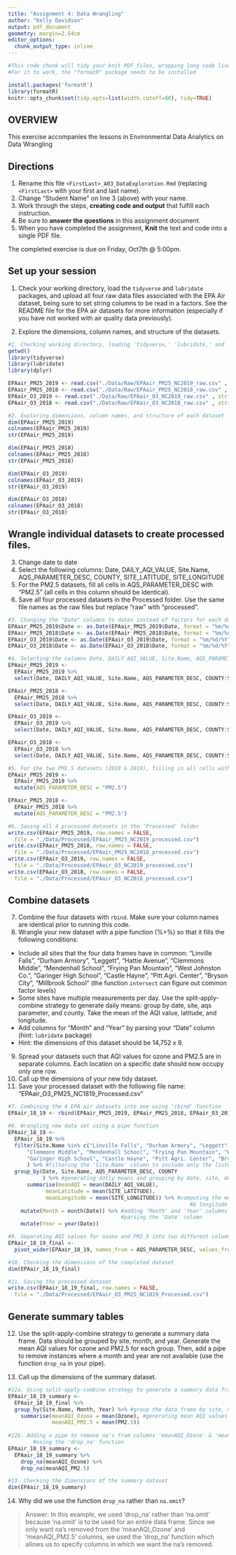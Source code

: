 ```yaml
---
title: "Assignment 4: Data Wrangling"
author: "Kelly Davidson"
output: pdf_document
geometry: margin=2.54cm
editor_options: 
  chunk_output_type: inline
---
```


```r
#This code chunk will tidy your knit PDF files, wrapping long code lines
#For it to work, the "formatR" package needs to be installed

install.packages('formatR')
library(formatR)
knitr::opts_chunk$set(tidy.opts=list(width.cutoff=80), tidy=TRUE)
```

## OVERVIEW

This exercise accompanies the lessons in Environmental Data Analytics on Data Wrangling 

## Directions
1.  Rename this file `<FirstLast>_A03_DataExploration.Rmd` (replacing `<FirstLast>` with your first and last name).
2. Change "Student Name" on line 3 (above) with your name.
3. Work through the steps, **creating code and output** that fulfill each instruction.
4. Be sure to **answer the questions** in this assignment document.
5. When you have completed the assignment, **Knit** the text and code into a single PDF file.

The completed exercise is due on Friday, Oct7th @ 5:00pm.

## Set up your session 
1. Check your working directory, load the `tidyverse` and `lubridate` packages, and upload all four raw data files associated with the EPA Air dataset, being sure to set string columns to be read in a factors. See the README file for the EPA air datasets for more information (especially if you have not worked with air quality data previously). 

2. Explore the dimensions, column names, and structure of the datasets. 

```r
#1. Checking working directory, loading 'tidyverse,' 'lubridate,' and 'dplyr' packages, and uploading 4 EPA air datasets
getwd()
library(tidyverse)
library(lubridate)
library(dplyr)

EPAair_PM25_2019 <- read.csv("./Data/Raw/EPAair_PM25_NC2019_raw.csv" , stringsAsFactors = TRUE)
EPAair_PM25_2018 <- read.csv("./Data/Raw/EPAair_PM25_NC2018_raw.csv" , stringsAsFactors = TRUE)
EPAair_O3_2019 <- read.csv("./Data/Raw/EPAair_O3_NC2019_raw.csv" , stringsAsFactors = TRUE)
EPAair_O3_2018 <- read.csv("./Data/Raw/EPAair_O3_NC2018_raw.csv" , stringsAsFactors = TRUE)

#2. Exploring dimensions, column names, and structure of each dataset
dim(EPAair_PM25_2019)
colnames(EPAair_PM25_2019)
str(EPAair_PM25_2019)

dim(EPAair_PM25_2018)
colnames(EPAair_PM25_2018)
str(EPAair_PM25_2018)

dim(EPAair_O3_2019)
colnames(EPAair_O3_2019)
str(EPAair_O3_2019)

dim(EPAair_O3_2018)
colnames(EPAair_O3_2018)
str(EPAair_O3_2018)

```

## Wrangle individual datasets to create processed files.
3. Change date to date
4. Select the following columns: Date, DAILY_AQI_VALUE, Site.Name, AQS_PARAMETER_DESC, COUNTY, SITE_LATITUDE, SITE_LONGITUDE
5. For the PM2.5 datasets, fill all cells in AQS_PARAMETER_DESC with "PM2.5" (all cells in this column should be identical).
6. Save all four processed datasets in the Processed folder. Use the same file names as the raw files but replace "raw" with "processed".

```r
#3. Changing the "Date" columns to dates instead of factors for each dataset
EPAair_PM25_2019$Date <- as.Date(EPAair_PM25_2019$Date, format = "%m/%d/%Y")
EPAair_PM25_2018$Date <- as.Date(EPAair_PM25_2018$Date, format = "%m/%d/%Y")
EPAair_O3_2019$Date <- as.Date(EPAair_O3_2019$Date, format = "%m/%d/%Y")
EPAair_O3_2018$Date <- as.Date(EPAair_O3_2018$Date, format = "%m/%d/%Y")

#4. Selecting the columns Date, DAILY_AQI_VALUE, Site.Name, AQS_PARAMETER_DESC, COUNTY, SITE_LATITUDE, and SITE_LONGITUDE for each dataset
EPAair_PM25_2019 <-
  EPAair_PM25_2019 %>% 
  select(Date, DAILY_AQI_VALUE, Site.Name, AQS_PARAMETER_DESC, COUNTY:SITE_LONGITUDE)

EPAair_PM25_2018 <-
  EPAair_PM25_2018 %>% 
  select(Date, DAILY_AQI_VALUE, Site.Name, AQS_PARAMETER_DESC, COUNTY:SITE_LONGITUDE)

EPAair_O3_2019 <-
  EPAair_O3_2019 %>% 
  select(Date, DAILY_AQI_VALUE, Site.Name, AQS_PARAMETER_DESC, COUNTY:SITE_LONGITUDE)

EPAair_O3_2018 <-
  EPAair_O3_2018 %>% 
  select(Date, DAILY_AQI_VALUE, Site.Name, AQS_PARAMETER_DESC, COUNTY:SITE_LONGITUDE)

#5. For the two PM2.5 datasets (2018 & 2019), filling in all cells within the "AQS_PARAMETER_DESC" column with "PM2.5"
EPAair_PM25_2019 <-
  EPAair_PM25_2019 %>% 
  mutate(AQS_PARAMETER_DESC = "PM2.5")

EPAair_PM25_2018 <-
  EPAair_PM25_2018 %>% 
  mutate(AQS_PARAMETER_DESC = "PM2.5")

#6. Saving all 4 processed datasets in the 'Processed' folder
write.csv(EPAair_PM25_2019, row.names = FALSE,
  file = "./Data/Processed/EPAair_PM25_NC2019_processed.csv")
write.csv(EPAair_PM25_2018, row.names = FALSE,
  file = "./Data/Processed/EPAair_PM25_NC2018_processed.csv")
write.csv(EPAair_O3_2019, row.names = FALSE,
  file = "./Data/Processed/EPAair_O3_NC2019_processed.csv")
write.csv(EPAair_O3_2018, row.names = FALSE,
  file = "./Data/Processed/EPAair_O3_NC2018_processed.csv")

```


## Combine datasets
7. Combine the four datasets with `rbind`. Make sure your column names are identical prior to running this code. 
8. Wrangle your new dataset with a pipe function (%>%) so that it fills the following conditions: 

* Include all sites that the four data frames have in common: "Linville Falls", "Durham Armory", "Leggett", "Hattie Avenue", "Clemmons Middle", "Mendenhall School", "Frying Pan Mountain", "West Johnston Co.", "Garinger High School", "Castle Hayne", "Pitt Agri. Center", "Bryson City", "Millbrook School" (the function `intersect` can figure out common factor levels)
* Some sites have multiple measurements per day. Use the split-apply-combine strategy to generate daily means: group by date, site, aqs parameter, and county. Take the mean of the AQI value, latitude, and longitude.
* Add columns for "Month" and "Year" by parsing your "Date" column (hint: `lubridate` package)
* Hint: the dimensions of this dataset should be 14,752 x 9.

9. Spread your datasets such that AQI values for ozone and PM2.5 are in separate columns. Each location on a specific date should now occupy only one row.
10. Call up the dimensions of your new tidy dataset.
11. Save your processed dataset with the following file name: "EPAair_O3_PM25_NC1819_Processed.csv"

```r
#7. Combining the 4 EPA air datasets into one using 'rbind' function
EPAair_18_19 <- rbind(EPAair_PM25_2019, EPAair_PM25_2018, EPAair_O3_2019, EPAair_O3_2018)

#8. Wrangling new data set using a pipe function
EPAair_18_19 <-
  EPAair_18_19 %>% 
  filter(Site.Name %in% c("Linville Falls", "Durham Armory", "Leggett", "Hattie Avenue", 
      "Clemmons Middle", "Mendenhall School", "Frying Pan Mountain", "West Johnston Co.",
      "Garinger High School", "Castle Hayne", "Pitt Agri. Center", "Bryson City", "Millbrook School")
      ) %>% #filtering the 'Site.Name' column to include only the listed sites
  group_by(Date, Site.Name, AQS_PARAMETER_DESC, COUNTY
           ) %>% #generating daily means and grouping by date, site, AQS parameter, & county
      summarise(meanAQI = mean(DAILY_AQI_VALUE),
            meanLatitude = mean(SITE_LATITUDE),
            meanLongitude = mean(SITE_LONGITUDE)) %>% #computing the means of AQI, latitude, 
                                                          #& longitude
    mutate(Month = month(Date)) %>% #adding 'Month' and 'Year' columns to the dataset by 
                                    #parsing the 'Date' column
    mutate(Year = year(Date)) 

#9. Separating AQI values for ozone and PM2.5 into two different columns
EPAair_18_19_final <-
  pivot_wider(EPAair_18_19, names_from = AQS_PARAMETER_DESC, values_from = meanAQI)

#10. Checking the dimensions of the completed dataset
dim(EPAair_18_19_final)

#11. Saving the processed dataset
write.csv(EPAair_18_19_final, row.names = FALSE, 
  file = "./Data/Processed/EPAair_O3_PM25_NC1819_Processed.csv")

```


## Generate summary tables
12. Use the split-apply-combine strategy to generate a summary data frame. Data should be grouped by site, month, and year. Generate the mean AQI values for ozone and PM2.5 for each group. Then, add a pipe to remove instances where a month and year are not available (use the function `drop_na` in your pipe). 

13. Call up the dimensions of the summary dataset.

```r
#12a. Using split-apply-combine strategy to generate a summary data frame
EPAair_18_19_summary <-
  EPAair_18_19_final %>% 
  group_by(Site.Name, Month, Year) %>% #group the data frame by site, month, & year
    summarise(meanAQI_Ozone = mean(Ozone), #generating mean AQI values for ozone and PM2.5
              meanAQI_PM2.5 = mean(PM2.5))
    
#12b. Adding a pipe to remove na's from columns 'meanAQI_Ozone' & 'meanAQI_PM2.5' 
        #using the 'drop_na' function
EPAair_18_19_summary <-
  EPAair_18_19_summary %>% 
    drop_na(meanAQI_Ozone) %>% 
    drop_na(meanAQI_PM2.5)

#13. Checking the dimensions of the summary dataset
dim(EPAair_18_19_summary)

```

14. Why did we use the function `drop_na` rather than `na.omit`?

> Answer: In this example, we used 'drop_na' rather than 'na.omit' because 'na.omit' is to be used for an entire data frame. Since we only want na's removed from the 'meanAQI_Ozone' and 'meanAQI_PM2.5' columns, we used the 'drop_na' function which allows us to specify columns in which we want the na's removed.